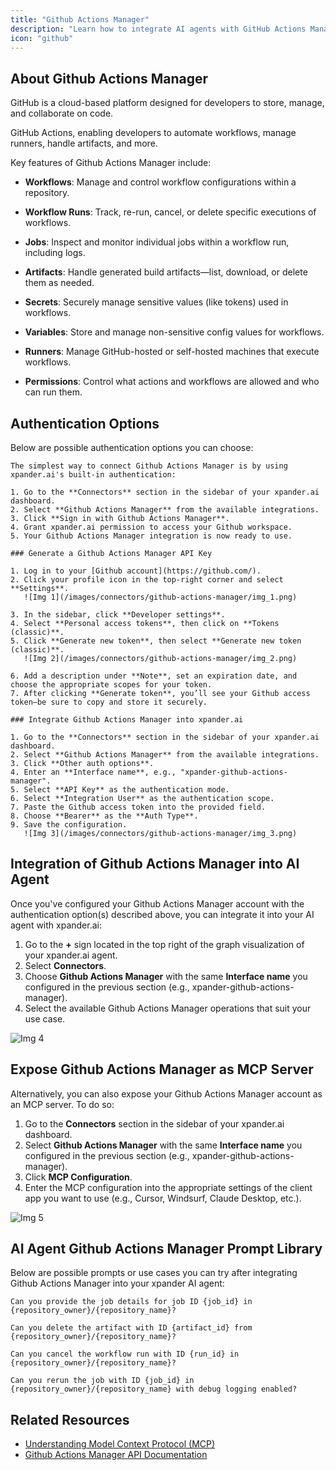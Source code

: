 ```yaml
---
title: "Github Actions Manager"
description: "Learn how to integrate AI agents with GitHub Actions Manager using xpander.ai. Create dynamic, event-driven workflows where agents can trigger, monitor, and manage Actions workflows in real time."
icon: "github"
---
```


## About Github Actions Manager

GitHub is a cloud-based platform designed for developers to store, manage, and collaborate on code.

GitHub Actions, enabling developers to automate workflows, manage runners, handle artifacts, and more.

Key features of Github Actions Manager include:

- **Workflows**: Manage and control workflow configurations within a repository.

- **Workflow Runs**: Track, re-run, cancel, or delete specific executions of workflows.

- **Jobs**: Inspect and monitor individual jobs within a workflow run, including logs.

- **Artifacts**: Handle generated build artifacts—list, download, or delete them as needed.

- **Secrets**: Securely manage sensitive values (like tokens) used in workflows.

- **Variables**: Store and manage non-sensitive config values for workflows.

- **Runners**: Manage GitHub-hosted or self-hosted machines that execute workflows.

- **Permissions**: Control what actions and workflows are allowed and who can run them.


## Authentication Options

Below are possible authentication options you can choose:

<Tabs>

  <Tab title="Built-in xpander.ai Auth">

    The simplest way to connect Github Actions Manager is by using xpander.ai's built-in authentication:

    1. Go to the **Connectors** section in the sidebar of your xpander.ai dashboard.  
    2. Select **Github Actions Manager** from the available integrations.  
    3. Click **Sign in with Github Actions Manager**.  
    4. Grant xpander.ai permission to access your Github workspace.  
    5. Your Github Actions Manager integration is now ready to use.

  </Tab>

  <Tab title="API Access">

    ### Generate a Github Actions Manager API Key

    1. Log in to your [Github account](https://github.com/).  
    2. Click your profile icon in the top-right corner and select **Settings**.  
       ![Img 1](/images/connectors/github-actions-manager/img_1.png)

    3. In the sidebar, click **Developer settings**.  
    4. Select **Personal access tokens**, then click on **Tokens (classic)**.  
    5. Click **Generate new token**, then select **Generate new token (classic)**.  
       ![Img 2](/images/connectors/github-actions-manager/img_2.png)

    6. Add a description under **Note**, set an expiration date, and choose the appropriate scopes for your token.  
    7. After clicking **Generate token**, you’ll see your Github access token—be sure to copy and store it securely.

    ### Integrate Github Actions Manager into xpander.ai

    1. Go to the **Connectors** section in the sidebar of your xpander.ai dashboard.  
    2. Select **Github Actions Manager** from the available integrations.  
    3. Click **Other auth options**.  
    4. Enter an **Interface name**, e.g., "xpander-github-actions-manager".  
    5. Select **API Key** as the authentication mode.  
    6. Select **Integration User** as the authentication scope.  
    7. Paste the Github access token into the provided field.  
    8. Choose **Bearer** as the **Auth Type**.  
    9. Save the configuration.  
       ![Img 3](/images/connectors/github-actions-manager/img_3.png)

  </Tab>

</Tabs>


## Integration of Github Actions Manager into AI Agent

Once you've configured your Github Actions Manager account with the authentication option(s) described above, you can integrate it into your AI agent with xpander.ai:

1. Go to the **+** sign located in the top right of the graph visualization of your xpander.ai agent.  
2. Select **Connectors**.  
3. Choose **Github Actions Manager** with the same **Interface name** you configured in the previous section (e.g., xpander-github-actions-manager).  
4. Select the available Github Actions Manager operations that suit your use case.  

![Img 4](/images/connectors/github-actions-manager/img_4.png)

## Expose Github Actions Manager as MCP Server

Alternatively, you can also expose your Github Actions Manager account as an MCP server. To do so:

1. Go to the **Connectors** section in the sidebar of your xpander.ai dashboard.  
2. Select **Github Actions Manager** with the same **Interface name** you configured in the previous section (e.g., xpander-github-actions-manager).  
3. Click **MCP Configuration**.  
4. Enter the MCP configuration into the appropriate settings of the client app you want to use (e.g., Cursor, Windsurf, Claude Desktop, etc.).

![Img 5](/images/connectors/github-actions-manager/img_5.png)

## AI Agent Github Actions Manager Prompt Library

Below are possible prompts or use cases you can try after integrating Github Actions Manager into your xpander AI agent:

```
Can you provide the job details for job ID {job_id} in {repository_owner}/{repository_name}?
```

````
Can you delete the artifact with ID {artifact_id} from {repository_owner}/{repository_name}?
````

```
Can you cancel the workflow run with ID {run_id} in {repository_owner}/{repository_name}?
```

```
Can you rerun the job with ID {job_id} in {repository_owner}/{repository_name} with debug logging enabled?
```

## Related Resources

- [Understanding Model Context Protocol (MCP)](/docs/05-human-interfaces/04-mcp)
- [Github Actions Manager API Documentation](https://docs.github.com/en/rest/actions/)